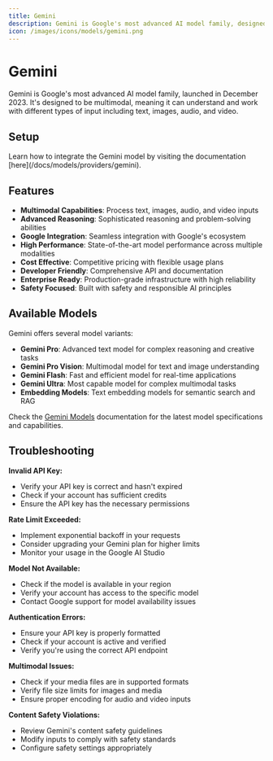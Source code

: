 ```yaml
---
title: Gemini
description: Gemini is Google's most advanced AI model family, designed to be multimodal and capable of understanding and working with different types of input including text, images, audio, and video.
icon: /images/icons/models/gemini.png
---
```


[Gemini studio]: https://makersuite.google.com/app/apikey
[Gemini docs]: https://ai.google.dev/docs
[Gemini pricing]: https://ai.google.dev/pricing
[Gemini models]: https://ai.google.dev/models

[Lamatic.ai Studio]: https://studio.lamatic.ai
[Lamatic support]: https://lamatic.ai/docs/slack



# Gemini 
<IntegrationOverviw slug="gemini" type="models" />

Gemini is Google's most advanced AI model family, launched in December 2023. It's designed to be multimodal, meaning it can understand and work with different types of input including text, images, audio, and video.

## Setup
<Callout type="info">
Learn how to integrate the Gemini model by visiting the documentation [here](/docs/models/providers/gemini).
</Callout>

## Features

- **Multimodal Capabilities**: Process text, images, audio, and video inputs
- **Advanced Reasoning**: Sophisticated reasoning and problem-solving abilities
- **Google Integration**: Seamless integration with Google's ecosystem
- **High Performance**: State-of-the-art model performance across multiple modalities
- **Cost Effective**: Competitive pricing with flexible usage plans
- **Developer Friendly**: Comprehensive API and documentation
- **Enterprise Ready**: Production-grade infrastructure with high reliability
- **Safety Focused**: Built with safety and responsible AI principles


## Available Models

Gemini offers several model variants:

- **Gemini Pro**: Advanced text model for complex reasoning and creative tasks
- **Gemini Pro Vision**: Multimodal model for text and image understanding
- **Gemini Flash**: Fast and efficient model for real-time applications
- **Gemini Ultra**: Most capable model for complex multimodal tasks
- **Embedding Models**: Text embedding models for semantic search and RAG

Check the [Gemini Models][Gemini models] documentation for the latest model specifications and capabilities.

## Troubleshooting

**Invalid API Key:**
- Verify your API key is correct and hasn't expired
- Check if your account has sufficient credits
- Ensure the API key has the necessary permissions

**Rate Limit Exceeded:**
- Implement exponential backoff in your requests
- Consider upgrading your Gemini plan for higher limits
- Monitor your usage in the Google AI Studio

**Model Not Available:**
- Check if the model is available in your region
- Verify your account has access to the specific model
- Contact Google support for model availability issues

**Authentication Errors:**
- Ensure your API key is properly formatted
- Check if your account is active and verified
- Verify you're using the correct API endpoint

**Multimodal Issues:**
- Check if your media files are in supported formats
- Verify file size limits for images and media
- Ensure proper encoding for audio and video inputs

**Content Safety Violations:**
- Review Gemini's content safety guidelines
- Modify inputs to comply with safety standards
- Configure safety settings appropriately